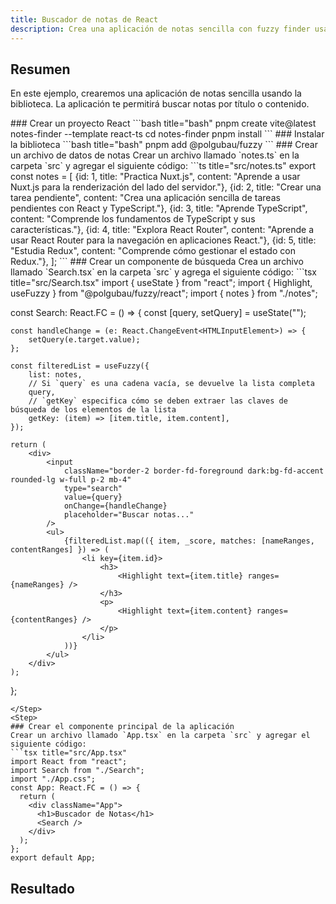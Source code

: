 ```yaml
---
title: Buscador de notas de React
description: Crea una aplicación de notas sencilla con fuzzy finder usando React.
---
```


## Resumen
En este ejemplo, crearemos una aplicación de notas sencilla usando la biblioteca. La aplicación te permitirá buscar notas por título o contenido.

<Steps>
<Step>
### Crear un proyecto React
```bash title="bash"
pnpm create vite@latest notes-finder --template react-ts
cd notes-finder
pnpm install
```
</Step>
<Step>
### Instalar la biblioteca
```bash title="bash"
pnpm add @polgubau/fuzzy
```
</Step>
<Step>
### Crear un archivo de datos de notas
Crear un archivo llamado `notes.ts` en la carpeta `src` y agregar el siguiente código:
```ts title="src/notes.ts"
export const notes = [
  {id: 1, title: "Practica Nuxt.js", content: "Aprende a usar Nuxt.js para la renderización del lado del servidor."},
  {id: 2, title: "Crear una tarea pendiente", content: "Crea una aplicación sencilla de tareas pendientes con React y TypeScript."},
  {id: 3, title: "Aprende TypeScript", content: "Comprende los fundamentos de TypeScript y sus características."},
  {id: 4, title: "Explora React Router", content: "Aprende a usar React Router para la navegación en aplicaciones React."},
  {id: 5, title: "Estudia Redux", content: "Comprende cómo gestionar el estado con Redux."},
];
```
</Step>
<Step>
### Crear un componente de búsqueda
Crea un archivo llamado `Search.tsx` en la carpeta `src` y agrega el siguiente código:
```tsx title="src/Search.tsx"
  import { useState } from "react";
  import { Highlight, useFuzzy } from "@polgubau/fuzzy/react";
  import { notes } from "./notes";


  const Search: React.FC = () => {
	const [query, setQuery] = useState("");

	const handleChange = (e: React.ChangeEvent<HTMLInputElement>) => {
		setQuery(e.target.value);
	};

	const filteredList = useFuzzy({
		list: notes,
		// Si `query` es una cadena vacía, se devuelve la lista completa
		query,
		// `getKey` especifica cómo se deben extraer las claves de búsqueda de los elementos de la lista
		getKey: (item) => [item.title, item.content],
	});

	return (
		<div>
			<input
				className="border-2 border-fd-foreground dark:bg-fd-accent rounded-lg w-full p-2 mb-4"
				type="search"
				value={query}	
				onChange={handleChange}
				placeholder="Buscar notas..."
			/>
			<ul>
				{filteredList.map(({ item, _score, matches: [nameRanges, contentRanges] }) => (
					<li key={item.id}>
						<h3>
							<Highlight text={item.title} ranges={nameRanges} />
						</h3>
						<p>
							<Highlight text={item.content} ranges={contentRanges} />
						</p>
					</li>
				))}
			</ul>
		</div>
	);
};
  ```
</Step>
<Step>
### Crear el componente principal de la aplicación
Crear un archivo llamado `App.tsx` en la carpeta `src` y agregar el siguiente código:
```tsx title="src/App.tsx"
  import React from "react";
  import Search from "./Search";
  import "./App.css";
  const App: React.FC = () => {
    return (
      <div className="App">
        <h1>Buscador de Notas</h1>
        <Search />
      </div>
    );
  };
  export default App;
  ```
</Step>
</Steps>

## Resultado
<ExampleNotesSearchDisplay/>
